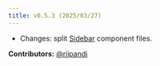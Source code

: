 ```yaml
---
title: v0.5.3 (2025/03/27)
---
```


- Changes: split [Sidebar](/docs/components/sidebar) component files.

**Contributors:**
[@riipandi](https://github.com/riipandi)
